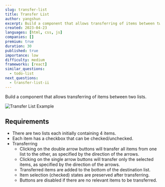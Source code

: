 ```yaml
---
slug: transfer-list
title: Transfer List
author: yangshun
excerpt: Build a component that allows transferring of items between two lists
created: 2023-04-23
languages: [html, css, js]
companies: []
premium: true
duration: 30
published: true
importance: low
difficulty: medium
frameworks: [react]
similar_questions:
  - todo-list
next_questions:
  - transfer-list-ii
---
```


Build a component that allows transferring of items between two lists.

![Transfer List Example](/img/questions/transfer-list/transfer-list-example.png)

## Requirements

- There are two lists each initially containing 4 items.
- Each item has a checkbox that can be checked/unchecked.
- Transferring
  - Clicking on the double arrow buttons will transfer all items from one list to the other, as specified by the direction of the arrows.
  - Clicking on the single arrow buttons will transfer only the selected items, as specified by the direction of the arrows.
  - Transferred items are added to the bottom of the destination list.
  - Item selection (checked) states are preserved after transferring.
  - Buttons are disabled if there are no relevant items to be transferred.
